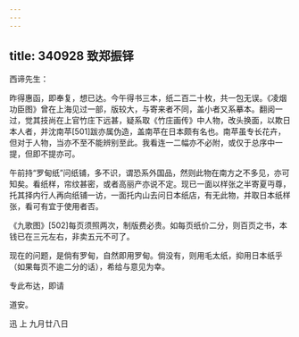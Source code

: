 ```yaml
---
---
---
```

title: 340928 致郑振铎
---




西谛先生：

昨得惠函，即奉复，想已达。今午得书三本，纸二百二十枚，共一包无误。《凌烟功臣图》曾在上海见过一部，版较大，与寄来者不同，盖小者又系摹本。翻阅一过，觉其技尚在上官竹庄下远甚，疑系取《竹庄画传》中人物，改头换面，以欺日本人者，并沈南苹[501]跋亦属伪造，盖南苹在日本颇有名也。南苹虽专长花卉，但对于人物，当亦不至不能辨别至此。我看连一二幅亦不必附，或仅于总序中一提，但即不提亦可。

午前持“罗甸纸”问纸铺，多不识，谓恐系外国品，然则此物在南方之不多见，亦可知矣。看纸样，帘纹甚密，或者高丽产亦说不定。现已一面以样张之半寄夏丏尊，托其择内行人再向纸铺一访，一面托内山去问日本纸店，有无此物，并取日本纸样张，看可有宜于使用者否。

《九歌图》[502]每页须照两次，制版费必贵。如每页纸价二分，则百页之书，本钱已在三元左右，非卖五元不可了。

现在的问题，是倘有罗甸，自然即用罗甸。倘没有，则用毛太纸，抑用日本纸乎（如果每页不逾二分的话），希给与意见为幸。

专此布达，即请

道安。

迅 上 九月廿八日